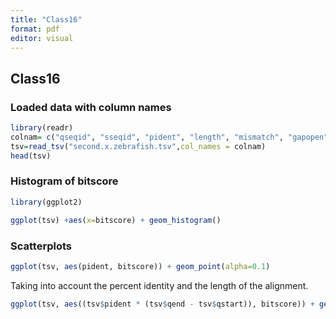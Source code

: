 ```yaml
---
title: "Class16"
format: pdf
editor: visual
---
```


## Class16

### Loaded data with column names

```r
library(readr)
colnam= c("qseqid", "sseqid", "pident", "length", "mismatch", "gapopen", "qstart", "qend", "sstart", "send", "evalue", "bitscore")
tsv=read_tsv("second.x.zebrafish.tsv",col_names = colnam)
head(tsv)
```



### Histogram of bitscore

```r
library(ggplot2)

ggplot(tsv) +aes(x=bitscore) + geom_histogram()
```


### Scatterplots 

```r
ggplot(tsv, aes(pident, bitscore)) + geom_point(alpha=0.1) 
```

Taking into account the percent identity and the length of the alignment.

```r
ggplot(tsv, aes((tsv$pident * (tsv$qend - tsv$qstart)), bitscore)) + geom_point(alpha=0.1) + geom_smooth()

```



